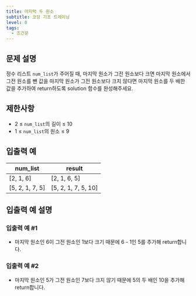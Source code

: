 ```yaml
---
title: 마지막 두 원소
subtitle: 코딩 기초 트레이닝
level: 0
tags:
  - 조건문
---
```


## 문제 설명

정수 리스트 `num_list`가 주어질 때, 마지막 원소가 그전 원소보다 크면 마지막 원소에서 그전 원소를 뺀 값을 마지막 원소가 그전 원소보다 크지 않다면 마지막 원소를 두 배한 값을 추가하여 return하도록 solution 함수를 완성해주세요.

## 제한사항

- 2 ≤ `num_list`의 길이 ≤ 10
- 1 ≤ `num_list`의 원소 ≤ 9

## 입출력 예

| num_list         | result               |
| ---------------- | -------------------- |
| \[2, 1, 6]       | \[2, 1, 6, 5]        |
| \[5, 2, 1, 7, 5] | \[5, 2, 1, 7, 5, 10] |

## 입출력 예 설명

### 입출력 예 #1

- 마지막 원소인 6이 그전 원소인 1보다 크기 때문에 6 - 1인 5를 추가해 return합니다.

### 입출력 예 #2

- 마지막 원소인 5가 그전 원소인 7보다 크지 않기 때문에 5의 두 배인 10을 추가해 return합니다.
